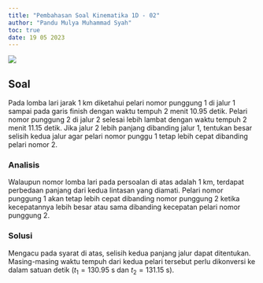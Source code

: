 ```yaml
---
title: "Pembahasan Soal Kinematika 1D - 02"
author: "Pandu Mulya Muhammad Syah"
toc: true
date: 19 05 2023
---
```


![](img/tb-kinematik-1d-02.png)

## Soal

Pada lomba lari jarak 1 km diketahui pelari nomor punggung 1 di jalur 1 sampai pada garis finish dengan waktu tempuh 2 menit 10.95 detik. Pelari nomor punggung 2 di jalur 2 selesai lebih lambat dengan waktu tempuh 2 menit 11.15 detik. Jika jalur 2 lebih panjang dibanding jalur 1, tentukan besar selisih kedua jalur agar pelari nomor punggu 1 tetap lebih cepat dibanding pelari nomor 2.


### Analisis

Walaupun nomor lomba lari pada persoalan di atas adalah 1 km, terdapat perbedaan panjang dari kedua lintasan yang diamati. Pelari nomor punggung 1 akan tetap lebih cepat dibanding nomor punggung 2 ketika kecepatannya lebih besar atau sama dibanding kecepatan pelari nomor punggung 2.

```{=tex}
\begin{align*}
v_1 &\geq v_2
\end{align*}
```

### Solusi

Mengacu pada syarat di atas, selisih kedua panjang jalur dapat ditentukan. Masing-masing waktu tempuh dari kedua pelari tersebut perlu dikonversi ke dalam satuan detik ($t_1 = 130.95 \text{ s}$ dan $t_2 = 131.15 \text{ s}$).

```{=tex}
\begin{align*}
v_1 &\geq v_2\\
\frac{L_1}{t_1} &= \frac{L_2}{t_2}\\
\frac{L_1}{L_2} &= \frac{t_1}{t_2}\\
\frac{L_1}{L_2} &= \frac{130.95}{131.15}\\
L_2 &= L_1 \cdot \frac{131.15}{130.95}\\
L_2 - L_1 &= 1000 \cdot \left( \frac{131.15}{130.95} - 1\right)\\
L_2 - L_1 &= 1.53 \text{ m}
\end{align*}
```